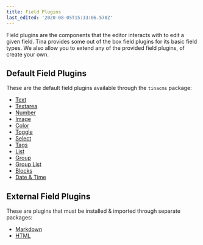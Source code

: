 ```yaml
---
title: Field Plugins
last_edited: '2020-08-05T15:33:06.570Z'
---
```


<WarningCallout body="This page is outdated, a current equivalent exists on the [Custom Field Components](/docs/extending-tina/custom-field-components/#default-field-plugins) page" />

Field plugins are the components that the editor interacts with to edit a given field. Tina provides some out of the box field plugins for its basic field types. We also allow you to extend any of the provided field plugins, of create your own.

## Default Field Plugins

These are the default field plugins available through the `tinacms` package:

* [Text](/docs/reference/toolkit/fields/text)
* [Textarea](/docs/reference/toolkit/fields/textarea)
* [Number](/docs/reference/toolkit/fields/number)
* [Image](/docs/reference/toolkit/fields/image)
* [Color](/docs/reference/toolkit/fields/color)
* [Toggle](/docs/reference/toolkit/fields/toggle)
* [Select](/docs/reference/toolkit/fields/select)
* [Tags](/docs/reference/toolkit/fields/tags)
* [List](/docs/reference/toolkit/fields/list)
* [Group](/docs/reference/toolkit/fields/group)
* [Group List](/docs/reference/toolkit/fields/group-list)
* [Blocks](/docs/reference/toolkit/fields/blocks)
* [Date & Time](/docs/reference/toolkit/fields/date)

## External Field Plugins

These are plugins that must be installed & imported through separate packages:

* [Markdown](/docs/reference/toolkit/fields/markdown)
* [HTML](/docs/reference/toolkit/fields/html)
